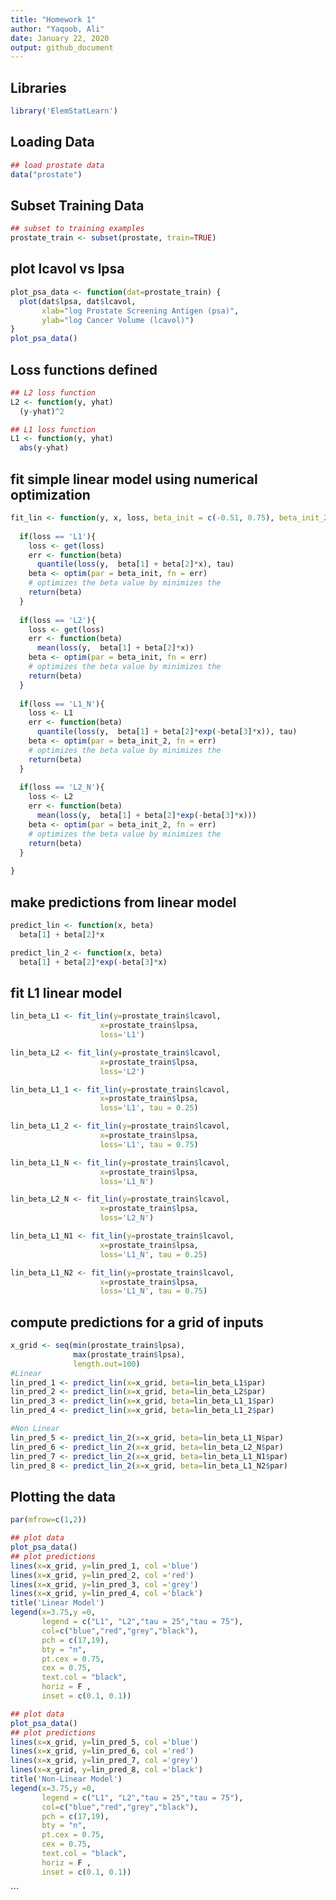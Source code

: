 ```yaml
---
title: "Homework 1"
author: "Yaqoob, Ali"
date: January 22, 2020
output: github_document
---
```


## Libraries
```r
library('ElemStatLearn')
```


## Loading Data
```r
## load prostate data
data("prostate")
```


## Subset Training Data
```r
## subset to training examples
prostate_train <- subset(prostate, train=TRUE)
```


## plot lcavol vs lpsa
```r
plot_psa_data <- function(dat=prostate_train) {
  plot(dat$lpsa, dat$lcavol,
       xlab="log Prostate Screening Antigen (psa)",
       ylab="log Cancer Volume (lcavol)")
}
plot_psa_data()

```


## Loss functions defined
```r
## L2 loss function
L2 <- function(y, yhat)
  (y-yhat)^2

## L1 loss function
L1 <- function(y, yhat)
  abs(y-yhat)

```


## fit simple linear model using numerical optimization
```r

fit_lin <- function(y, x, loss, beta_init = c(-0.51, 0.75), beta_init_2 = c(-1.0, 0.0, -0.3), tau=0.5) {
  
  if(loss == 'L1'){
    loss <- get(loss)
    err <- function(beta)
      quantile(loss(y,  beta[1] + beta[2]*x), tau)
    beta <- optim(par = beta_init, fn = err) 
    # optimizes the beta value by minimizes the 
    return(beta)
  }
  
  if(loss == 'L2'){
    loss <- get(loss)
    err <- function(beta)
      mean(loss(y,  beta[1] + beta[2]*x))
    beta <- optim(par = beta_init, fn = err) 
    # optimizes the beta value by minimizes the 
    return(beta)
  }
  
  if(loss == 'L1_N'){
    loss <- L1
    err <- function(beta)
      quantile(loss(y,  beta[1] + beta[2]*exp(-beta[3]*x)), tau)
    beta <- optim(par = beta_init_2, fn = err) 
    # optimizes the beta value by minimizes the 
    return(beta)
  }
  
  if(loss == 'L2_N'){
    loss <- L2
    err <- function(beta)
      mean(loss(y,  beta[1] + beta[2]*exp(-beta[3]*x)))
    beta <- optim(par = beta_init_2, fn = err) 
    # optimizes the beta value by minimizes the 
    return(beta)
  }
  
}
```


## make predictions from linear model
```r
predict_lin <- function(x, beta)
  beta[1] + beta[2]*x

predict_lin_2 <- function(x, beta)
  beta[1] + beta[2]*exp(-beta[3]*x)
```


## fit L1 linear model
```r
lin_beta_L1 <- fit_lin(y=prostate_train$lcavol,
                    x=prostate_train$lpsa,
                    loss='L1')

lin_beta_L2 <- fit_lin(y=prostate_train$lcavol,
                    x=prostate_train$lpsa,
                    loss='L2')

lin_beta_L1_1 <- fit_lin(y=prostate_train$lcavol,
                    x=prostate_train$lpsa,
                    loss='L1', tau = 0.25)

lin_beta_L1_2 <- fit_lin(y=prostate_train$lcavol,
                    x=prostate_train$lpsa,
                    loss='L1', tau = 0.75)

lin_beta_L1_N <- fit_lin(y=prostate_train$lcavol,
                    x=prostate_train$lpsa,
                    loss='L1_N')

lin_beta_L2_N <- fit_lin(y=prostate_train$lcavol,
                    x=prostate_train$lpsa,
                    loss='L2_N')

lin_beta_L1_N1 <- fit_lin(y=prostate_train$lcavol,
                    x=prostate_train$lpsa,
                    loss='L1_N', tau = 0.25)

lin_beta_L1_N2 <- fit_lin(y=prostate_train$lcavol,
                    x=prostate_train$lpsa,
                    loss='L1_N', tau = 0.75)

```


## compute predictions for a grid of inputs
```r

x_grid <- seq(min(prostate_train$lpsa),
              max(prostate_train$lpsa),
              length.out=100)
#Linear
lin_pred_1 <- predict_lin(x=x_grid, beta=lin_beta_L1$par)
lin_pred_2 <- predict_lin(x=x_grid, beta=lin_beta_L2$par)
lin_pred_3 <- predict_lin(x=x_grid, beta=lin_beta_L1_1$par)
lin_pred_4 <- predict_lin(x=x_grid, beta=lin_beta_L1_2$par)

#Non Linear
lin_pred_5 <- predict_lin_2(x=x_grid, beta=lin_beta_L1_N$par)
lin_pred_6 <- predict_lin_2(x=x_grid, beta=lin_beta_L2_N$par)
lin_pred_7 <- predict_lin_2(x=x_grid, beta=lin_beta_L1_N1$par)
lin_pred_8 <- predict_lin_2(x=x_grid, beta=lin_beta_L1_N2$par)
```

## Plotting the data
```r
par(mfrow=c(1,2))

## plot data
plot_psa_data()
## plot predictions
lines(x=x_grid, y=lin_pred_1, col ='blue')
lines(x=x_grid, y=lin_pred_2, col ='red')
lines(x=x_grid, y=lin_pred_3, col ='grey')
lines(x=x_grid, y=lin_pred_4, col ='black')
title('Linear Model')
legend(x=3.75,y =0,
       legend = c("L1", "L2","tau = 25","tau = 75"),
       col=c("blue","red","grey","black"),
       pch = c(17,19),
       bty = "n",
       pt.cex = 0.75,
       cex = 0.75,
       text.col = "black",
       horiz = F ,
       inset = c(0.1, 0.1))

## plot data
plot_psa_data()
## plot predictions
lines(x=x_grid, y=lin_pred_5, col ='blue')
lines(x=x_grid, y=lin_pred_6, col ='red')
lines(x=x_grid, y=lin_pred_7, col ='grey')
lines(x=x_grid, y=lin_pred_8, col ='black')
title('Non-Linear Model')
legend(x=3.75,y =0,
       legend = c("L1", "L2","tau = 25","tau = 75"),
       col=c("blue","red","grey","black"),
       pch = c(17,19),
       bty = "n",
       pt.cex = 0.75,
       cex = 0.75,
       text.col = "black",
       horiz = F ,
       inset = c(0.1, 0.1))

```
```

